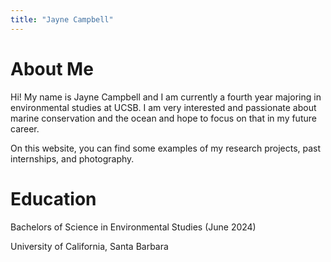 ```yaml
---
title: "Jayne Campbell"
---
```


# About Me

Hi! My name is Jayne Campbell and I am currently a fourth year majoring in environmental studies at UCSB. I am very interested and passionate about marine conservation and the ocean and hope to focus on that in my future career.

On this website, you can find some examples of my research projects, past internships, and photography.

# Education

Bachelors of Science in Environmental Studies (June 2024)

University of California, Santa Barbara
